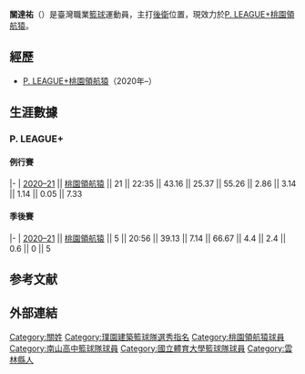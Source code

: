 {{BLP unsourced|time=2020-12-01T05:15:27+00:00}}
{{Infobox basketball biography
| image = 
| position = [[後衛_(籃球)|後衛]]
| height_m = 1.81
| weight_kg = 89
| number = 6
| team = 桃園領航猿
| league = [[P._LEAGUE+|P. LEAGUE+]]
| birth_date = {{birth_date_and age|1997|09|15}}
| birth_place = {{TWN}}[[雲林縣|雲林縣]]
| nationality = {{ROC}}
| draft_league = SBL
| draft_year = 2017
| draft_round = 2
| draft_pick = 10
| draft_team = [[桃園璞園建築|桃園璞園建築]]
| highschool = [[南山高中|南山高中]]
| college = [[國立體育大學|國立體育大學]]
| career_start = 2020
| years1 = 2020–至今
| team1 = [[桃園領航猿|桃園領航猿]]
| awards = 
}}
'''關達祐'''（{{bd|1997年|9月15日|catIdx=陳}}）是臺灣職業[[籃球|籃球]]運動員，主打[[後衛_(籃球)|後衛]]位置，現效力於[[P._LEAGUE+|P. LEAGUE+]][[桃園領航猿|桃園領航猿]]。

== 經歷 ==
*[[P._LEAGUE+|P. LEAGUE+]][[桃園領航猿|桃園領航猿]]（2020年–）

== 生涯數據 ==
{{Basketball player statistics legend}}
=== P. LEAGUE+ ===
==== 例行賽 ====
{{Basketball player statistics start|no-league=yes|2P=yes}}
|-
| [[2020–21年P._LEAGUE+賽季|2020–21]] || [[2020–21年桃園領航猿賽季|桃園領航猿]] || 21 || 22:35 || 43.16 || 25.37 || 55.26 || 2.86 || 3.14 || 1.14 || 0.05 || 7.33
{{s-end}}

==== 季後賽 ====
{{Basketball player statistics start|no-league=yes|2P=yes}}
|-
| [[2021年P._LEAGUE+季後賽|2020–21]] || [[2020–21年桃園領航猿賽季|桃園領航猿]] || 5 || 20:56 || 39.13 || 7.14 || 66.67 || 4.4 || 2.4 || 0.6 || 0 || 5
{{s-end}}

== 参考文献 ==
{{Reflist}}

== 外部連結 ==
{{PLG球員資料|plg=17}}

{{桃園領航猿現役球員名單}}
{{Navboxes|list=
{{2017年SBL選秀}}
}}
{{DEFAULTSORT:Kuan}}
[[Category:關姓|Category:關姓]]
[[Category:璞園建築籃球隊選秀指名|Category:璞園建築籃球隊選秀指名]]
[[Category:桃園領航猿球員|Category:桃園領航猿球員]]
[[Category:南山高中籃球隊球員|Category:南山高中籃球隊球員]]
[[Category:國立體育大學籃球隊球員|Category:國立體育大學籃球隊球員]]
[[Category:雲林縣人|Category:雲林縣人]]